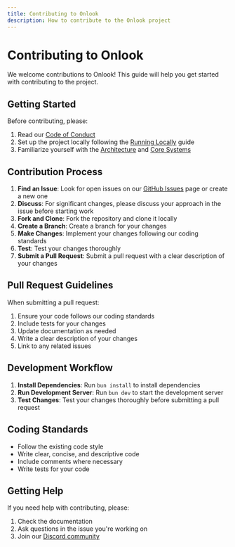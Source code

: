 ```yaml
---
title: Contributing to Onlook
description: How to contribute to the Onlook project
---
```


# Contributing to Onlook

We welcome contributions to Onlook! This guide will help you get started with contributing to the project.

## Getting Started

Before contributing, please:

1. Read our [Code of Conduct](https://github.com/onlook-dev/onlook/blob/main/CODE_OF_CONDUCT.md)
2. Set up the project locally following the [Running Locally](/docs/getting-started/running-locally) guide
3. Familiarize yourself with the [Architecture](/docs/developer/architecture) and [Core Systems](/docs/developer/core-systems)

## Contribution Process

1. **Find an Issue**: Look for open issues on our [GitHub Issues](https://github.com/onlook-dev/onlook/issues) page or create a new one
2. **Discuss**: For significant changes, please discuss your approach in the issue before starting work
3. **Fork and Clone**: Fork the repository and clone it locally
4. **Create a Branch**: Create a branch for your changes
5. **Make Changes**: Implement your changes following our coding standards
6. **Test**: Test your changes thoroughly
7. **Submit a Pull Request**: Submit a pull request with a clear description of your changes

## Pull Request Guidelines

When submitting a pull request:

1. Ensure your code follows our coding standards
2. Include tests for your changes
3. Update documentation as needed
4. Write a clear description of your changes
5. Link to any related issues

## Development Workflow

1. **Install Dependencies**: Run `bun install` to install dependencies
2. **Run Development Server**: Run `bun dev` to start the development server
3. **Test Changes**: Test your changes thoroughly before submitting a pull request

## Coding Standards

- Follow the existing code style
- Write clear, concise, and descriptive code
- Include comments where necessary
- Write tests for your code

## Getting Help

If you need help with contributing, please:

1. Check the documentation
2. Ask questions in the issue you're working on
3. Join our [Discord community](https://discord.gg/onlook)
